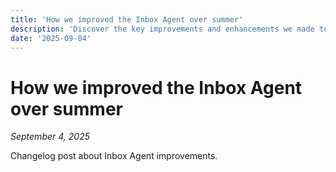 ```yaml
---
title: 'How we improved the Inbox Agent over summer'
description: 'Discover the key improvements and enhancements we made to the Ravical Inbox Agent during summer 2025.'
date: '2025-09-04'
---
```


# How we improved the Inbox Agent over summer

*September 4, 2025*

Changelog post about Inbox Agent improvements.
